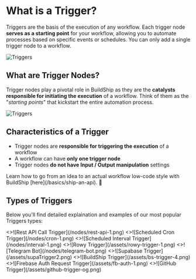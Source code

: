 
# What is a Trigger?

Triggers are the basis of the execution of any workflow. Each trigger node **serves as a starting point** for your
workflow, allowing you to automate processes based on specific events or schedules. You can only add a single trigger
node to a workflow.

<Image src={triggers1} alt='Triggers' width={1200} priority={true} />

## What are Trigger Nodes?

Trigger nodes play a pivotal role in BuildShip as they are the **catalysts responsible for initiating the execution** of
a workflow. Think of them as the "_starting points_" that kickstart the entire automation process.

<div
  style={{
    display: 'flex',
    justifyContent: 'center', // Center horizontally
    alignItems: 'center', // Center vertically
  }}
>
  <Image src={triggers2} alt='Triggers' width={1200} />
</div>

## Characteristics of a Trigger

- Trigger nodes are **responsible for triggering the execution** of a workflow
- A workflow can have **only one trigger node**
- Trigger nodes **do not have Input / Output manipulation** settings

<Callout type='info' emoji='💡'>
  Learn how to go from an idea to an actual workflow low-code style with BuildShip [here](/basics/ship-an-api). 🚀
</Callout>

## Types of Triggers

Below you'll find detailed explaination and examples of our most popular Triggers types:

<Cards num={3}>
  <Card image arrow title='Rest API Call' href='/trigger-nodes/rest-api'>
    <>![Rest API Call Trigger](/nodes/rest-api-1.png)</>
  </Card>
  <Card image arrow title='Scheduled Cron' href='/trigger-nodes/scheduled-cron'>
    <>![Scheduled Cron Trigger](/nodes/cron-1.png)</>
  </Card>
  <Card image arrow title='Scheduled Interval' href='/trigger-nodes/scheduled-interval'>
    <>![Scheduled Interval Trigger](/nodes/interval-1.png)</>
  </Card>
  <Card image arrow title='Rowy Trigger' href='/trigger-nodes/rowy-trigger'>
    <>![Rowy Trigger](/assets/rowy-trigger-1.png)</>
  </Card>
  <Card image arrow title='Telegram Bot' href='/trigger-nodes/telegram-bot'>
    <>![Telegram Bot](/nodes/telegram-bot.png)</>
  </Card>
  <Card image arrow title='Supabase Trigger' href='/trigger-nodes/supabase-trigger'>
    <>![Supabase Trigger](/assets/supaTrigger2.png)</>
  </Card>
  <Card image arrow title='BuildShip Trigger' href='/trigger-nodes/buildship-trigger'>
    <>![BuildShip Trigger](/assets/bs-trigger-4.png)</>
  </Card>
  <Card image arrow title='Firebase Auth Request Trigger' href='/trigger-nodes/firebase-auth'>
    <>![Firebase Auth Request Trigger](/assets/fb-auth-1.png)</>
  </Card>
  <Card image arrow title='GitHub Trigger' href='/trigger-nodes/github-trigger'>
    <>![GitHub Trigger](/assets/github-trigger-og.png)</>
  </Card>
</Cards>
